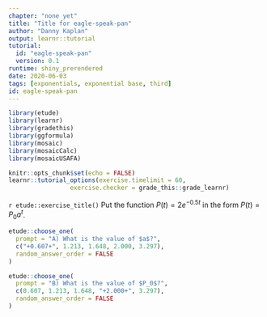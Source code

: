 ```yaml
---
chapter: "none yet"
title: "Title for eagle-speak-pan"
author: "Danny Kaplan"
output: learnr::tutorial
tutorial:
  id: "eagle-speak-pan"
  version: 0.1
runtime: shiny_prerendered
date: 2020-06-03 
tags: [exponentials, exponential base, third]
id: eagle-speak-pan
---
```


```r
library(etude)
library(learnr)
library(gradethis)
library(ggformula)
library(mosaic)
library(mosaicCalc)
library(mosaicUSAFA)

knitr::opts_chunk$set(echo = FALSE)
learnr::tutorial_options(exercise.timelimit = 60, 
                 exercise.checker = grade_this::grade_learnr)
```


`r etude::exercise_title()` Put the function $P(t) = 2 e^{-0.5 t}$  in the form $P(t)=P_0 a^t$. 

```r
etude::choose_one(
  prompt = "A) What is the value of $a$?",
  c("+0.607+", 1.213, 1.648, 2.000, 3.297),
  random_answer_order = FALSE
)
```


```r
etude::choose_one(
  prompt = "B) What is the value of $P_0$?",
  c(0.607, 1.213, 1.648, "+2.000+", 3.297),
  random_answer_order = FALSE
)
```


